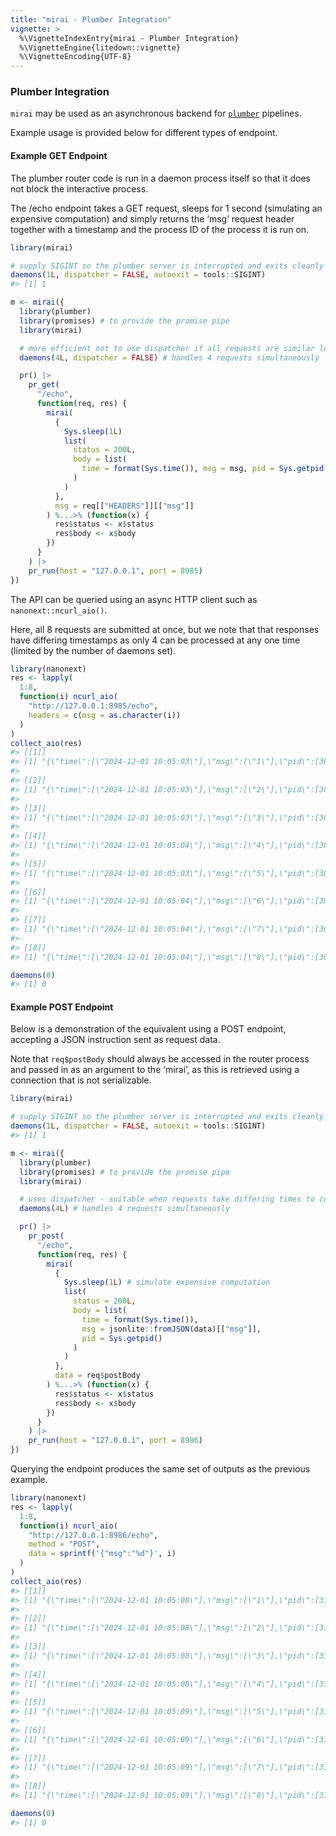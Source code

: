 ```yaml
---
title: "mirai - Plumber Integration"
vignette: >
  %\VignetteIndexEntry{mirai - Plumber Integration}
  %\VignetteEngine{litedown::vignette}
  %\VignetteEncoding{UTF-8}
---
```



### Plumber Integration

`mirai` may be used as an asynchronous backend for [`plumber`](https://www.rplumber.io/) pipelines.

Example usage is provided below for different types of endpoint.

#### Example GET Endpoint

The plumber router code is run in a daemon process itself so that it does not block the interactive process.

The /echo endpoint takes a GET request, sleeps for 1 second (simulating an expensive computation) and simply returns the 'msg' request header together with a timestamp and the process ID of the process it is run on.


``` r
library(mirai)

# supply SIGINT so the plumber server is interrupted and exits cleanly when finished
daemons(1L, dispatcher = FALSE, autoexit = tools::SIGINT)
#> [1] 1

m <- mirai({
  library(plumber)
  library(promises) # to provide the promise pipe
  library(mirai)

  # more efficient not to use dispatcher if all requests are similar length
  daemons(4L, dispatcher = FALSE) # handles 4 requests simultaneously

  pr() |>
    pr_get(
      "/echo",
      function(req, res) {
        mirai(
          {
            Sys.sleep(1L)
            list(
              status = 200L,
              body = list(
                time = format(Sys.time()), msg = msg, pid = Sys.getpid()
              )
            )
          },
          msg = req[["HEADERS"]][["msg"]]
        ) %...>% (function(x) {
          res$status <- x$status
          res$body <- x$body
        })
      }
    ) |>
    pr_run(host = "127.0.0.1", port = 8985)
})
```

The API can be queried using an async HTTP client such as `nanonext::ncurl_aio()`.

Here, all 8 requests are submitted at once, but we note that that responses have differing timestamps as only 4 can be processed at any one time (limited by the number of daemons set).

``` r
library(nanonext)
res <- lapply(
  1:8,
  function(i) ncurl_aio(
    "http://127.0.0.1:8985/echo",
    headers = c(msg = as.character(i))
  )
)
collect_aio(res)
#> [[1]]
#> [1] "{\"time\":[\"2024-12-01 10:05:03\"],\"msg\":[\"1\"],\"pid\":[30785]}"
#> 
#> [[2]]
#> [1] "{\"time\":[\"2024-12-01 10:05:03\"],\"msg\":[\"2\"],\"pid\":[30777]}"
#> 
#> [[3]]
#> [1] "{\"time\":[\"2024-12-01 10:05:03\"],\"msg\":[\"3\"],\"pid\":[30779]}"
#> 
#> [[4]]
#> [1] "{\"time\":[\"2024-12-01 10:05:04\"],\"msg\":[\"4\"],\"pid\":[30785]}"
#> 
#> [[5]]
#> [1] "{\"time\":[\"2024-12-01 10:05:03\"],\"msg\":[\"5\"],\"pid\":[30782]}"
#> 
#> [[6]]
#> [1] "{\"time\":[\"2024-12-01 10:05:04\"],\"msg\":[\"6\"],\"pid\":[30782]}"
#> 
#> [[7]]
#> [1] "{\"time\":[\"2024-12-01 10:05:04\"],\"msg\":[\"7\"],\"pid\":[30777]}"
#> 
#> [[8]]
#> [1] "{\"time\":[\"2024-12-01 10:05:04\"],\"msg\":[\"8\"],\"pid\":[30779]}"

daemons(0)
#> [1] 0
```

#### Example POST Endpoint

Below is a demonstration of the equivalent using a POST endpoint, accepting a JSON instruction sent as request data.

Note that `req$postBody` should always be accessed in the router process and passed in as an argument to the 'mirai', as this is retrieved using a connection that is not serializable.

``` r
library(mirai)

# supply SIGINT so the plumber server is interrupted and exits cleanly when finished
daemons(1L, dispatcher = FALSE, autoexit = tools::SIGINT)
#> [1] 1

m <- mirai({
  library(plumber)
  library(promises) # to provide the promise pipe
  library(mirai)

  # uses dispatcher - suitable when requests take differing times to complete
  daemons(4L) # handles 4 requests simultaneously

  pr() |>
    pr_post(
      "/echo",
      function(req, res) {
        mirai(
          {
            Sys.sleep(1L) # simulate expensive computation
            list(
              status = 200L,
              body = list(
                time = format(Sys.time()),
                msg = jsonlite::fromJSON(data)[["msg"]],
                pid = Sys.getpid()
              )
            )
          },
          data = req$postBody
        ) %...>% (function(x) {
          res$status <- x$status
          res$body <- x$body
        })
      }
    ) |>
    pr_run(host = "127.0.0.1", port = 8986)
})
```

Querying the endpoint produces the same set of outputs as the previous example.

``` r
library(nanonext)
res <- lapply(
  1:8,
  function(i) ncurl_aio(
    "http://127.0.0.1:8986/echo",
    method = "POST",
    data = sprintf('{"msg":"%d"}', i)
  )
)
collect_aio(res)
#> [[1]]
#> [1] "{\"time\":[\"2024-12-01 10:05:08\"],\"msg\":[\"1\"],\"pid\":[31046]}"
#> 
#> [[2]]
#> [1] "{\"time\":[\"2024-12-01 10:05:08\"],\"msg\":[\"2\"],\"pid\":[31048]}"
#> 
#> [[3]]
#> [1] "{\"time\":[\"2024-12-01 10:05:08\"],\"msg\":[\"3\"],\"pid\":[31054]}"
#> 
#> [[4]]
#> [1] "{\"time\":[\"2024-12-01 10:05:08\"],\"msg\":[\"4\"],\"pid\":[31051]}"
#> 
#> [[5]]
#> [1] "{\"time\":[\"2024-12-01 10:05:09\"],\"msg\":[\"5\"],\"pid\":[31046]}"
#> 
#> [[6]]
#> [1] "{\"time\":[\"2024-12-01 10:05:09\"],\"msg\":[\"6\"],\"pid\":[31048]}"
#> 
#> [[7]]
#> [1] "{\"time\":[\"2024-12-01 10:05:09\"],\"msg\":[\"7\"],\"pid\":[31051]}"
#> 
#> [[8]]
#> [1] "{\"time\":[\"2024-12-01 10:05:09\"],\"msg\":[\"8\"],\"pid\":[31054]}"

daemons(0)
#> [1] 0
```
